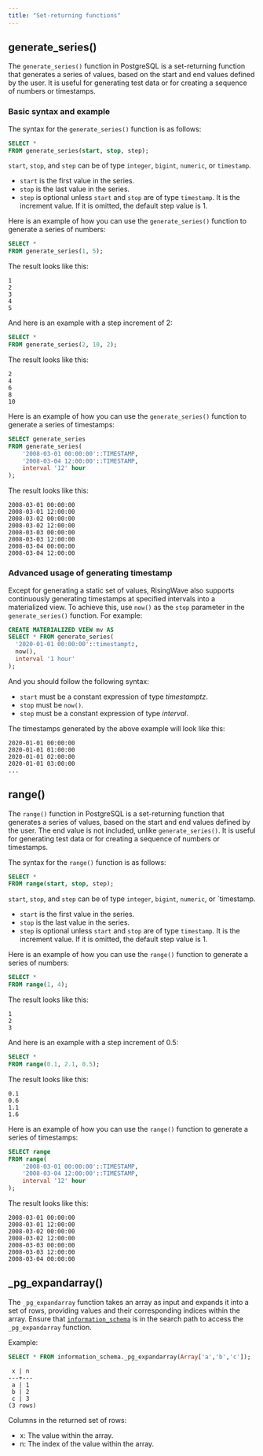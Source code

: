 ```yaml
---
title: "Set-returning functions"
---
```


## generate\_series()

The `generate_series()` function in PostgreSQL is a set-returning function that generates a series of values, based on the start and end values defined by the user. It is useful for generating test data or for creating a sequence of numbers or timestamps.

### Basic syntax and example

The syntax for the `generate_series()` function is as follows:

```sql
SELECT *
FROM generate_series(start, stop, step);
```

`start`, `stop`, and `step` can be of type `integer`, `bigint`, `numeric`, or `timestamp`.

* `start` is the first value in the series.
* `stop` is the last value in the series.
* `step` is optional unless `start` and `stop` are of type `timestamp`. It is the increment value. If it is omitted, the default step value is 1.

Here is an example of how you can use the `generate_series()` function to generate a series of numbers:

```sql
SELECT *
FROM generate_series(1, 5);
```

The result looks like this:

```
1
2
3
4
5
```

And here is an example with a step increment of 2:

```sql
SELECT *
FROM generate_series(2, 10, 2);
```

The result looks like this:

```
2
4
6
8
10
```

Here is an example of how you can use the `generate_series()` function to generate a series of timestamps:

```sql
SELECT generate_series
FROM generate_series(
    '2008-03-01 00:00:00'::TIMESTAMP,
    '2008-03-04 12:00:00'::TIMESTAMP,
    interval '12' hour
);
```

The result looks like this:

```
2008-03-01 00:00:00
2008-03-01 12:00:00
2008-03-02 00:00:00
2008-03-02 12:00:00
2008-03-03 00:00:00
2008-03-03 12:00:00
2008-03-04 00:00:00
2008-03-04 12:00:00
```

### Advanced usage of generating timestamp 

Except for generating a static set of values, RisingWave also supports continuously generating timestamps at specified intervals into a materialized view. To achieve this, use `now()` as the `stop` parameter in the `generate_series()` function. For example:

```sql
CREATE MATERIALIZED VIEW mv AS
SELECT * FROM generate_series(
  '2020-01-01 00:00:00'::timestamptz,
  now(),
  interval '1 hour'
);
```

And you should follow the following syntax:

* `start` must be a constant expression of type _timestamptz_.
* `stop` must be `now()`.
* `step` must be a constant expression of type _interval_.

The timestamps generated by the above example will look like this:

```
2020-01-01 00:00:00
2020-01-01 01:00:00
2020-01-01 02:00:00
2020-01-01 03:00:00
...
```

## range()

The `range()` function in PostgreSQL is a set-returning function that generates a series of values, based on the start and end values defined by the user. The end value is not included, unlike `generate_series()`. It is useful for generating test data or for creating a sequence of numbers or timestamps.

The syntax for the `range()` function is as follows:

```sql
SELECT *
FROM range(start, stop, step);
```

`start`, `stop`, and `step` can be of type `integer`, `bigint`, `numeric`, or \`timestamp.

* `start` is the first value in the series.
* `stop` is the last value in the series.
* `step` is optional unless `start` and `stop` are of type `timestamp`. It is the increment value. If it is omitted, the default step value is 1.

Here is an example of how you can use the `range()` function to generate a series of numbers:

```sql
SELECT *
FROM range(1, 4);
```

The result looks like this:

```
1
2
3
```

And here is an example with a step increment of 0.5:

```sql
SELECT *
FROM range(0.1, 2.1, 0.5);
```

The result looks like this:

```
0.1
0.6
1.1
1.6
```

Here is an example of how you can use the `range()` function to generate a series of timestamps:

```sql
SELECT range
FROM range(
    '2008-03-01 00:00:00'::TIMESTAMP,
    '2008-03-04 12:00:00'::TIMESTAMP,
    interval '12' hour
);
```

The result looks like this:

```
2008-03-01 00:00:00
2008-03-01 12:00:00
2008-03-02 00:00:00
2008-03-02 12:00:00
2008-03-03 00:00:00
2008-03-03 12:00:00
2008-03-04 00:00:00
```

## \_pg\_expandarray()

The `_pg_expandarray` function takes an array as input and expands it into a set of rows, providing values and their corresponding indices within the array. Ensure that [`information_schema`](/sql/system-catalogs/information-schema) is in the search path to access the `_pg_expandarray` function.

Example:

```sql
SELECT * FROM information_schema._pg_expandarray(Array['a','b','c']);
```

```
 x | n
---+---
 a | 1
 b | 2
 c | 3
(3 rows)
```

Columns in the returned set of rows:

* x: The value within the array.
* n: The index of the value within the array.
